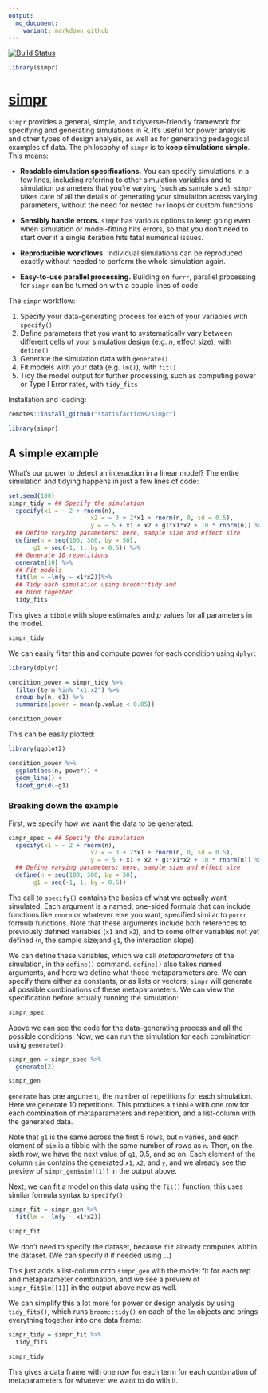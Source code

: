 ```yaml
---
output:
  md_document:
    variant: markdown_github
---
```


[![Build Status](https://travis-ci.com/statisfactions/simpr.svg?branch=master)](https://travis-ci.com/statisfactions/simpr)
```r
library(simpr)
```

# [simpr](https://statisfactions.github.io/simpr/)

`simpr` provides a general, simple, and tidyverse-friendly framework for specifying and generating simulations in R. It's useful for power analysis and other types of design analysis, as well as for generating pedagogical examples of data. The philosophy of `simpr` is to **keep simulations simple**.  This means:

  - **Readable simulation specifications.** You can specify simulations in a few lines, including referring to other simulation variables and to simulation parameters that you're varying (such as sample size). `simpr` takes care of all the details of generating your simulation across varying parameters, without the need for nested `for` loops or custom functions.

  - **Sensibly handle errors.** `simpr` has various options to keep going even when simulation or model-fitting hits errors, so that you don't need to start over if a single iteration hits fatal numerical issues.
  
  - **Reproducible workflows.** Individual simulations can be reproduced exactly without needed to perform the whole simulation again.

  - **Easy-to-use parallel processing.** Building on `furrr`, parallel processing for `simpr` can be turned on with a couple lines of code.

The `simpr` workflow:

  1. Specify your data-generating process for each of your variables with `specify()`
  2. Define parameters that you want to systematically vary between different cells of your simulation design (e.g. *n*, effect size), with `define()`
  3. Generate the simulation data with `generate()`
  4. Fit models with your data (e.g. `lm()`), with `fit()`
  5. Tidy the model output for further processing, such as computing power or Type I Error rates, with `tidy_fits`
  
Installation and loading:

```r
remotes::install_github("statisfactions/simpr")

library(simpr)
```


## A simple example

What's our power to detect an interaction in a linear model?   The entire simulation and tidying happens in just a few lines of code:

```r
set.seed(100)
simpr_tidy = ## Specify the simulation
  specify(x1 = ~ 2 + rnorm(n),
                       x2 = ~ 3 + 2*x1 + rnorm(n, 0, sd = 0.5),
                       y = ~ 5 + x1 + x2 + g1*x1*x2 + 10 * rnorm(n)) %>%
  ## Define varying parameters: here, sample size and effect size
  define(n = seq(100, 300, by = 50),
       g1 = seq(-1, 1, by = 0.5)) %>% 
  ## Generate 10 repetitions
  generate(10) %>% 
  ## Fit models
  fit(lm = ~lm(y ~ x1*x2))%>% 
  ## Tidy each simulation using broom::tidy and
  ## bind together
  tidy_fits

```

This gives a `tibble` with slope estimates and *p* values for all parameters in the model.

```r
simpr_tidy
```

We can easily filter this and compute power for each condition using `dplyr`:

```r
library(dplyr)

condition_power = simpr_tidy %>%
  filter(term %in% "x1:x2") %>%
  group_by(n, g1) %>%
  summarize(power = mean(p.value < 0.05)) 

condition_power
```

This can be easily plotted:

```r
library(ggplot2)

condition_power %>% 
  ggplot(aes(n, power)) +
  geom_line() +
  facet_grid(~g1)
```

### Breaking down the example

First, we specify how we want the data to be generated:

```r
simpr_spec = ## Specify the simulation
  specify(x1 = ~ 2 + rnorm(n),
                       x2 = ~ 3 + 2*x1 + rnorm(n, 0, sd = 0.5),
                       y = ~ 5 + x1 + x2 + g1*x1*x2 + 10 * rnorm(n)) %>%
  ## Define varying parameters: here, sample size and effect size
  define(n = seq(100, 300, by = 50),
       g1 = seq(-1, 1, by = 0.5)) 
```

The call to `specify()` contains the basics of what we actually want simulated.  Each argument is a named, one-sided formula that can include functions like `rnorm` or whatever else you want, specified similar to `purrr` formula functions.  Note that these arguments include both references to previously defined variables (`x1` and `x2`), and to some other variables not yet defined (`n`, the sample size;and `g1`, the interaction slope).

We can define these variables, which we call *metaparameters* of the simulation, in the `define()` command.  `define()` also takes named arguments, and here we define what those metaparameters are.  We can specify them either as constants, or as lists or vectors; `simpr` will generate all possible combinations of these metaparameters.  We can view the specification before actually running the simulation:

```r
simpr_spec
```

Above we can see the code for the data-generating process and all the possible conditions.  Now, we can run the simulation for each combination using `generate()`:

```r
simpr_gen = simpr_spec %>% 
  generate(2)

simpr_gen
```

`generate` has one argument, the number of repetitions for each simulation.  Here we generate 10 repetitions. This produces a `tibble` with one row for each combination of metaparameters and repetition, and a list-column with the generated data.

Note that `g1` is the same across the first 5 rows, but `n` varies, and each element of `sim` is a tibble with the same number of rows as `n`. Then, on the sixth row, we have the next value of `g1`, 0.5, and so on. Each element of the column `sim` contains the generated `x1`, `x2`, and `y`, and we already see the preview of `simpr_gen$sim[[1]]` in the output above.

Next, we can fit a model on this data using the `fit()` function; this uses similar formula syntax to `specify()`:

```r
simpr_fit = simpr_gen %>% 
  fit(lm = ~lm(y ~ x1*x2))

simpr_fit
```

We don't need to specify the dataset, because `fit` already computes within the dataset. (We can specify it if needed using `.`.)

This just adds a list-column onto `simpr_gen` with the model fit for each rep and metaparameter combination, and we see a preview of `simpr_fit$lm[[1]]` in the output above now as well.

We can simplify this a lot more for power or design analysis by using `tidy_fits()`, which runs `broom::tidy()` on each of the `lm` objects and brings everything together into one data frame:

```r
simpr_tidy = simpr_fit %>% 
  tidy_fits

simpr_tidy
```

This gives a data frame with one row for each term for each combination of metaparameters for whatever we want to do with it.

